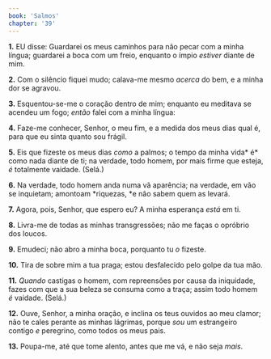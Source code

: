 ```yaml
---
book: 'Salmos'
chapter: '39'
---
```


**1.** EU disse: Guardarei os meus caminhos para não pecar com a minha língua; guardarei a boca com um freio, enquanto o ímpio *estiver* diante de mim.

**2.** Com o silêncio fiquei mudo; calava-me mesmo *acerca* do bem, e a minha dor se agravou.

**3.** Esquentou-se-me o coração dentro de mim; enquanto eu meditava se acendeu um fogo; *então* falei com a minha língua:

**4.** Faze-me conhecer, Senhor, o meu fim, e a medida dos meus dias qual é, para que eu sinta quanto sou frágil.

**5.** Eis que fizeste os meus dias *como* a palmos; o tempo da minha vida* é* como nada diante de ti; na verdade, todo homem, por mais firme que esteja, *é* totalmente vaidade. (Selá.)

**6.** Na verdade, todo homem anda numa vã aparência; na verdade, em vão se inquietam; amontoam *riquezas, *e não sabem quem as levará.

**7.** Agora, pois, Senhor, que espero eu? A minha esperança *está* em ti.

**8.** Livra-me de todas as minhas transgressões; não me faças o opróbrio dos loucos.

**9.** Emudeci; não abro a minha boca, porquanto tu *o* fizeste.

**10.** Tira de sobre mim a tua praga; estou desfalecido pelo golpe da tua mão.

**11.** *Quando* castigas o homem, com repreensões por causa da iniquidade, fazes com que a sua beleza se consuma como a traça; assim todo homem *é* vaidade. (Selá.)

**12.** Ouve, Senhor, a minha oração, e inclina os teus ouvidos ao meu clamor; não te cales perante as minhas lágrimas, porque *sou* um estrangeiro contigo *e* peregrino, como todos os meus pais.

**13.** Poupa-me, até que tome alento, antes que me vá, e não seja *mais*.
